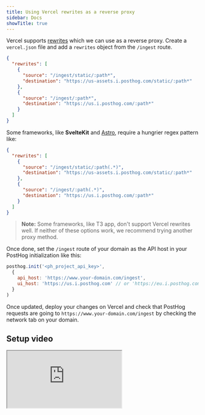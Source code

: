 ```yaml
---
title: Using Vercel rewrites as a reverse proxy
sidebar: Docs
showTitle: true
---
```



<RegionWarning />

Vercel supports [rewrites](https://vercel.com/docs/concepts/projects/project-configuration#rewrites) which we can use as a reverse proxy. Create a `vercel.json` file and add a `rewrites` object from the `/ingest` route.

```json
{
  "rewrites": [
    {
      "source": "/ingest/static/:path*",
      "destination": "https://us-assets.i.posthog.com/static/:path*"
    },
    {
      "source": "/ingest/:path*",
      "destination": "https://us.i.posthog.com/:path*"
    }
  ]
}
```

Some frameworks, like **SvelteKit** and [Astro](/tutorials/astro-analytics), require a hungrier regex pattern like:

```json
{
  "rewrites": [
    {
      "source": "/ingest/static/:path(.*)",
      "destination": "https://us-assets.i.posthog.com/static/:path*"
    },
    {
      "source": "/ingest/:path(.*)",
      "destination": "https://us.i.posthog.com/:path*"
    }
  ]
}
```

> **Note:** Some frameworks, like T3 app, don't support Vercel rewrites well. If neither of these options work, we recommend trying another proxy method.

Once done, set the `/ingest` route of your domain as the API host in your PostHog initialization like this:

```js
posthog.init('<ph_project_api_key>',
  {
    api_host: 'https://www.your-domain.com/ingest',
    ui_host: 'https://us.i.posthog.com' // or 'https://eu.i.posthog.com' if your PostHog is hosted in Europe
  }
)
```

Once updated, deploy your changes on Vercel and check that PostHog requests are going to `https://www.your-domain.com/ingest` by checking the network tab on your domain.

## Setup video

<iframe
  src="https://www.youtube-nocookie.com/embed/MD-jI2moPV0"
  className="rounded shadow-xl"
/>